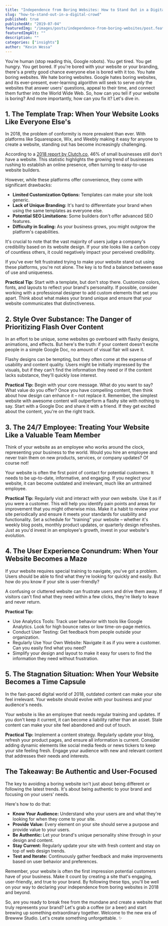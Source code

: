 ```yaml
---
title: "Independence from Boring Websites: How to Stand Out in a Digital Crowd"
slug: "how-to-stand-out-in-a-digital-crowd"
published: true
publishedAt: "2019-07-04"
featuredImg: "/images/posts/independence-from-boring-websites/post.feat.liberty.jpeg"
featuredImgAlt: ""
description: ""
categories: ["insights"]
author: "Kevin Wessa"
---
```


You're human (stop reading this, Google robots). You get tired. You get hungry. You get bored. If you're bored with your website or your branding, there's a pretty good chance everyone else is bored with it too. You hate boring websites. We hate boring websites. Google hates boring websites, and its ever-present, ever-learning algorithm will seek to serve only the websites that answer users' questions, appeal to their time, and connect them further into the World Wide Web.
So, how can you tell if your website is boring? And more importantly, how can you fix it? Let's dive in.

## 1. The Template Trap: When Your Website Looks Like Everyone Else's

In 2018, the problem of conformity is more prevalent than ever. With platforms like Squarespace, Wix, and Weebly making it easy for anyone to create a website, standing out has become increasingly challenging.

According to a [2018 report by Clutch.co](https://clutch.co/resources/small-business-websites-in-2018), 46% of small businesses still don't have a website. This statistic highlights the growing trend of businesses rushing to establish an online presence, often turning to easy-to-use website builders.

However, while these platforms offer convenience, they come with significant drawbacks:

- **Limited Customization Options:** Templates can make your site look generic.
- **Lack of Unique Branding:** It's hard to differentiate your brand when using the same templates as everyone else.
- **Potential SEO Limitations:** Some builders don't offer advanced SEO features.
- **Difficulty in Scaling:** As your business grows, you might outgrow the platform's capabilities.

It's crucial to note that the vast majority of users judge a company's credibility based on its website design. If your site looks like a carbon copy of countless others, it could negatively impact your perceived credibility.

If you've ever felt frustrated trying to make your website stand out using these platforms, you're not alone. The key is to find a balance between ease of use and uniqueness.

**Practical Tip:** Start with a template, but don't stop there. Customize colors, fonts, and layouts to reflect your brand's personality. If possible, consider working with a professional designer to add custom elements that set you apart. Think about what makes your brand unique and ensure that your website communicates that distinctiveness.

## 2. Style Over Substance: The Danger of Prioritizing Flash Over Content

In an effort to be unique, some websites go overboard with flashy designs, animations, and effects. But here's the truth: if your content doesn't excite people in a simple Google Doc, no amount of visual flair will save it.

Flashy designs can be tempting, but they often come at the expense of usability and content quality. Users might be initially impressed by the visuals, but if they can't find the information they need or if the content lacks substance, they'll quickly lose interest.

**Practical Tip:** Begin with your core message. What do you want to say? What value do you offer? Once you have compelling content, then think about how design can enhance it – not replace it. Remember, the simplest website with awesome content will outperform a flashy site with nothing to say. Start with a Google Doc and share it with a friend. If they get excited about the content, you're on the right track.

## 3. The 24/7 Employee: Treating Your Website Like a Valuable Team Member

Think of your website as an employee who works around the clock, representing your business to the world. Would you hire an employee and never train them on new products, services, or company updates? Of course not!

Your website is often the first point of contact for potential customers. It needs to be up-to-date, informative, and engaging. If you neglect your website, it can become outdated and irrelevant, much like an untrained employee.

**Practical Tip:** Regularly visit and interact with your own website. Use it as if you were a customer. This will help you identify pain points and areas for improvement that you might otherwise miss. Make it a habit to review your site periodically and ensure it meets your standards for usability and functionality. Set a schedule for "training" your website – whether it's weekly blog posts, monthly product updates, or quarterly design refreshes. Just as you'd invest in an employee's growth, invest in your website's evolution.

## 4. The User Experience Conundrum: When Your Website Becomes a Maze

If your website requires special training to navigate, you've got a problem. Users should be able to find what they're looking for quickly and easily. But how do you know if your site is user-friendly?

A confusing or cluttered website can frustrate users and drive them away. If visitors can't find what they need within a few clicks, they're likely to leave and never return.

**Practical Tip:**

- Use Analytics Tools: Track user behavior with tools like Google Analytics. Look for high bounce rates or low time-on-page metrics.
- Conduct User Testing: Get feedback from people outside your organization.
- Regularly Use Your Own Website: Navigate it as if you were a customer. Can you easily find what you need?
- Simplify your design and layout to make it easy for users to find the information they need without frustration.

## 5. The Stagnation Situation: When Your Website Becomes a Time Capsule

In the fast-paced digital world of 2018, outdated content can make your site feel irrelevant. Your website should evolve with your business and your audience's needs.

Your website is like an employee that needs regular training and updates. If you don't keep it current, it can become a liability rather than an asset. Stale content can make your site feel abandoned and out of touch.

**Practical Tip:** Implement a content strategy. Regularly update your blog, refresh your product pages, and ensure all information is current. Consider adding dynamic elements like social media feeds or news tickers to keep your site feeling fresh. Engage your audience with new and relevant content that addresses their needs and interests.

## The Takeaway: Be Authentic and User-Focused

The key to avoiding a boring website isn't just about being different or following the latest trends. It's about being authentic to your brand and focusing on your users' needs.

Here's how to do that:

- **Know Your Audience:** Understand who your users are and what they're looking for when they come to your site.
- **Provide Value:** Every element on your site should serve a purpose and provide value to your users.
- **Be Authentic:** Let your brand's unique personality shine through in your design and content.
- **Stay Current:** Regularly update your site with fresh content and stay on top of web design trends.
- **Test and Iterate:** Continuously gather feedback and make improvements based on user behavior and preferences.

Remember, your website is often the first impression potential customers have of your business. Make it count by creating a site that's engaging, user-friendly, and true to your brand. By following these tips, you'll be well on your way to declaring your independence from boring websites in 2018 and beyond.

So, are you ready to break free from the mundane and create a website that truly represents your brand? Let's grab a coffee (or a beer) and start brewing up something extraordinary together. Welcome to the new era of Brewww Studio. Let's create something unforgettable. ✨
